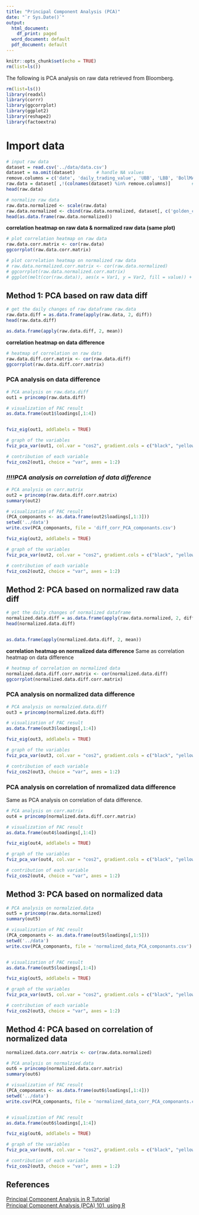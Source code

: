 ```yaml
---
title: "Principal Component Analysis (PCA)"
date: "`r Sys.Date()`"
output:
  html_document:
    df_print: paged
  word_document: default
  pdf_document: default
---
```


```r
knitr::opts_chunk$set(echo = TRUE)
rm(list=ls())

```

The following is PCA analysis on raw data retrieved from Bloomberg. 

```r
rm(list=ls())
library(readxl)
library(corrr)
library(ggcorrplot)
library(ggplot2)
library(reshape2)
library(factoextra)

```

# Import data

```r
# input raw data
dataset = read.csv('../data/data.csv')
dataset = na.omit(dataset)        # handle NA values
remove.columns = c('date', 'daily_trading_value', 'UBB', 'LBB', 'BollMA', 'MA_5', 'MA_25', 'MACD', 'sig_9', 'diff', 'golden_cross', 'death_cross', 'sixth_day_return')
raw.data = dataset[ ,!(colnames(dataset) %in% remove.columns)]        # exclude date in dataset raw_data
head(raw.data)

# normalize raw data
raw.data.normalized <- scale(raw.data)
raw.data.normalized <- cbind(raw.data.normalized, dataset[, c('golden_cross', 'death_cross')])
head(as.data.frame(raw.data.normalized))
```

**correlation heatmap on raw data & normalized raw data (same plot)**

```r
# plot correlation heatmap on raw data
raw.data.corr.matrix <- cor(raw.data)
ggcorrplot(raw.data.corr.matrix)

```

```r
# plot correlation heatmap on normalized raw data
# raw.data.normalized.corr.matrix <- cor(raw.data.normalized)
# ggcorrplot(raw.data.normalized.corr.matrix)
# ggplot(melt(cor(raw.data)), aes(x = Var1, y = Var2, fill = value)) + geom_tile() + theme(axis.text.x = element_text(angle = 90, vjust = 0.5, hjust = 1)) + scale_fill_gradient(low = "#56b1f7", high = "#16314b") 

```

## Method 1: PCA based on raw data diff

```r
# get the daily changes of raw dataframe raw.data
raw.data.diff = as.data.frame(apply(raw.data, 2, diff))
head(raw.data.diff)

as.data.frame(apply(raw.data.diff, 2, mean))

```

**correlation heatmap on data difference**

```r
# heatmap of correlation on raw data
raw.data.diff.corr.matrix <- cor(raw.data.diff)
ggcorrplot(raw.data.diff.corr.matrix)

```

### PCA analysis on data difference

```r
# PCA analysis on raw.data.diff
out1 = princomp(raw.data.diff)

# visualization of PAC result
as.data.frame(out1$loadings[,1:4])


fviz_eig(out1, addlabels = TRUE)

# graph of the variables
fviz_pca_var(out1, col.var = "cos2", gradient.cols = c("black", "yellow", "red"), repel = TRUE)

# contribution of each variable
fviz_cos2(out1, choice = "var", axes = 1:2)
```

### *!!!!PCA analysis on correlation of data difference*

```r
# PCA analysis on corr.matrix
out2 = princomp(raw.data.diff.corr.matrix)
summary(out2)

# visualization of PAC result
(PCA_componants <- as.data.frame(out2$loadings[,1:3]))
setwd('../data')
write.csv(PCA_componants, file = 'diff_corr_PCA_componants.csv')

fviz_eig(out2, addlabels = TRUE)

# graph of the variables
fviz_pca_var(out2, col.var = "cos2", gradient.cols = c("black", "yellow", "red"), repel = TRUE)

# contribution of each variable
fviz_cos2(out2, choice = "var", axes = 1:2)

```

## Method 2: PCA based on normalized raw data diff

```r
# get the daily changes of normalized dataframe 
normalized.data.diff = as.data.frame(apply(raw.data.normalized, 2, diff))
head(normalized.data.diff)


as.data.frame(apply(normalized.data.diff, 2, mean))

```

**correlation heatmap on normalized data difference** Same as correlation heatmap on data difference

```r
# heatmap of correlation on normalized data
normalized.data.diff.corr.matrix <- cor(normalized.data.diff)
ggcorrplot(normalized.data.diff.corr.matrix)

```

### PCA analysis on normalized data difference

```r
# PCA analysis on normalzied.data.diff
out3 = princomp(normalized.data.diff)

# visualization of PAC result
as.data.frame(out3$loadings[,1:4])

fviz_eig(out3, addlabels = TRUE)

# graph of the variables
fviz_pca_var(out3, col.var = "cos2", gradient.cols = c("black", "yellow", "red"), repel = TRUE)

# contribution of each variable
fviz_cos2(out3, choice = "var", axes = 1:2)
```

### PCA analysis on correlation of nromalized data difference

Same as PCA analysis on correlation of data difference.

```r
# PCA analysis on corr.matrix
out4 = princomp(normalized.data.diff.corr.matrix)

# visualization of PAC result
as.data.frame(out4$loadings[,1:4])

fviz_eig(out4, addlabels = TRUE)

# graph of the variables
fviz_pca_var(out4, col.var = "cos2", gradient.cols = c("black", "yellow", "red"), repel = TRUE)

# contribution of each variable
fviz_cos2(out4, choice = "var", axes = 1:2)
```

## Method 3: PCA based on normalized data
```r
# PCA analysis on normalzied.data
out5 = princomp(raw.data.normalized)
summary(out5)

# visualization of PAC result
(PCA_componants <- as.data.frame(out5$loadings[,1:5]))
setwd('../data')
write.csv(PCA_componants, file = 'normalized_data_PCA_componants.csv')


# visualization of PAC result
as.data.frame(out5$loadings[,1:4])

fviz_eig(out5, addlabels = TRUE)

# graph of the variables
fviz_pca_var(out5, col.var = "cos2", gradient.cols = c("black", "yellow", "red"), repel = TRUE)

# contribution of each variable
fviz_cos2(out3, choice = "var", axes = 1:2)
```

## Method 4: PCA based on correlation of normalized data
```r
normalized.data.corr.matrix <- cor(raw.data.normalized)

# PCA analysis on normalzied.data
out6 = princomp(normalized.data.corr.matrix)
summary(out6)

# visualization of PAC result
(PCA_componants <- as.data.frame(out6$loadings[,1:4]))
setwd('../data')
write.csv(PCA_componants, file = 'normalized_data_corr_PCA_componants.csv')


# visualization of PAC result
as.data.frame(out6$loadings[,1:4])

fviz_eig(out6, addlabels = TRUE)

# graph of the variables
fviz_pca_var(out6, col.var = "cos2", gradient.cols = c("black", "yellow", "red"), repel = TRUE)

# contribution of each variable
fviz_cos2(out3, choice = "var", axes = 1:2)
```

## References

[Principal Component Analysis in R Tutorial](https://www.datacamp.com/tutorial/pca-analysis-r)  
[Principal Component Analysis (PCA) 101, using R](https://towardsdatascience.com/principal-component-analysis-pca-101-using-r-361f4c53a9ff)
